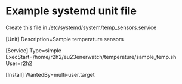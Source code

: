 # Example systemd unit file

Create this file in /etc/systemd/system/temp_sensors.service

[Unit]
Description=Sample temperature sensors

[Service]
Type=simple
ExecStart=/home/r2h2/eu23enerwatch/temperature/sample_temp.sh
User=r2h2

[Install]
WantedBy=multi-user.target